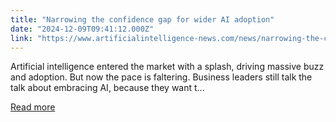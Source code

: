 ```yaml
---
title: "Narrowing the confidence gap for wider AI adoption"
date: "2024-12-09T09:41:12.000Z"
link: "https://www.artificialintelligence-news.com/news/narrowing-the-confidence-gap-for-wider-ai-adoption/?utm_source=rss&utm_medium=rss&utm_campaign=narrowing-the-confidence-gap-for-wider-ai-adoption"
---
```


Artificial intelligence entered the market with a splash, driving massive buzz and adoption. But now the pace is faltering. Business leaders still talk the talk about embracing AI, because they want t...

[Read more](https://www.artificialintelligence-news.com/news/narrowing-the-confidence-gap-for-wider-ai-adoption/?utm_source=rss&utm_medium=rss&utm_campaign=narrowing-the-confidence-gap-for-wider-ai-adoption)
